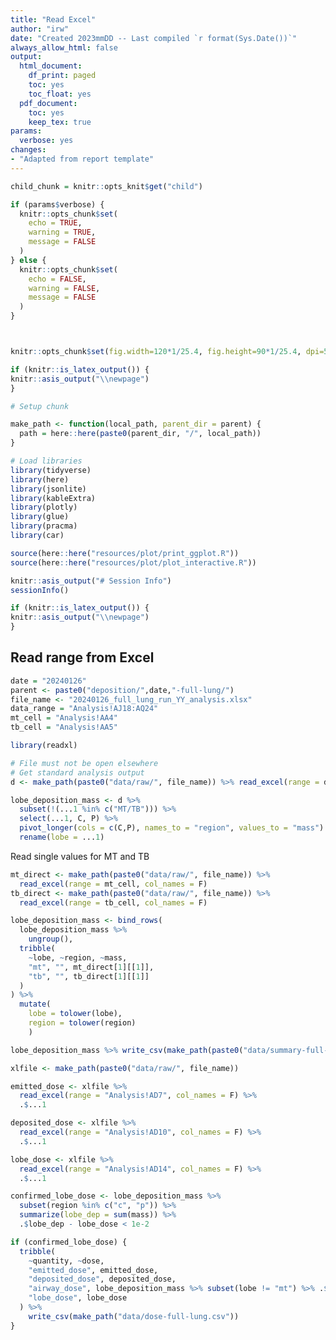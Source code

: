 ```yaml
---
title: "Read Excel"
author: "irw"
date: "Created 2023mmDD -- Last compiled `r format(Sys.Date())`"
always_allow_html: false
output:
  html_document:
    df_print: paged
    toc: yes
    toc_float: yes
  pdf_document:
    toc: yes
    keep_tex: true
params:
  verbose: yes
changes:
- "Adapted from report template"
---
```


```r

child_chunk = knitr::opts_knit$get("child")

```


```r
if (params$verbose) {
  knitr::opts_chunk$set(
    echo = TRUE,
    warning = TRUE,
    message = FALSE
  )
} else {
  knitr::opts_chunk$set(
    echo = FALSE,
    warning = FALSE,
    message = FALSE
  )
}



knitr::opts_chunk$set(fig.width=120*1/25.4, fig.height=90*1/25.4, dpi=500)
```

```r
if (knitr::is_latex_output()) {
knitr::asis_output("\\newpage")
}
```

```r
# Setup chunk

make_path <- function(local_path, parent_dir = parent) {
  path = here::here(paste0(parent_dir, "/", local_path))
}

# Load libraries
library(tidyverse)
library(here)
library(jsonlite)
library(kableExtra)
library(plotly)
library(glue)
library(pracma)
library(car)

source(here::here("resources/plot/print_ggplot.R"))
source(here::here("resources/plot/plot_interactive.R"))

knitr::asis_output("# Session Info")
sessionInfo()
```

```r
if (knitr::is_latex_output()) {
knitr::asis_output("\\newpage")
}
```

## Read range from Excel

```r
date = "20240126"
parent <- paste0("deposition/",date,"-full-lung/")
file_name <- "20240126_full_lung_run_YY_analysis.xlsx"
data_range = "Analysis!AJ18:AQ24"
mt_cell = "Analysis!AA4"
tb_cell = "Analysis!AA5"
```

```r
library(readxl)
```

```r
# File must not be open elsewhere
# Get standard analysis output
d <- make_path(paste0("data/raw/", file_name)) %>% read_excel(range = data_range)
```

```r
lobe_deposition_mass <- d %>% 
  subset(!(...1 %in% c("MT/TB"))) %>% 
  select(...1, C, P) %>% 
  pivot_longer(cols = c(C,P), names_to = "region", values_to = "mass") %>% 
  rename(lobe = ...1)
```
Read single values for MT and TB

```r
mt_direct <- make_path(paste0("data/raw/", file_name)) %>% 
  read_excel(range = mt_cell, col_names = F)
tb_direct <- make_path(paste0("data/raw/", file_name)) %>% 
  read_excel(range = tb_cell, col_names = F)
```

```r
lobe_deposition_mass <- bind_rows(
  lobe_deposition_mass %>% 
    ungroup(),
  tribble(
    ~lobe, ~region, ~mass,
    "mt", "", mt_direct[1][[1]],
    "tb", "", tb_direct[1][[1]]
  )
) %>% 
  mutate(
    lobe = tolower(lobe), 
    region = tolower(region)
    )

```

```r
lobe_deposition_mass %>% write_csv(make_path(paste0("data/summary-full-lung-", date, ".csv")))
```

```r
xlfile <- make_path(paste0("data/raw/", file_name))

emitted_dose <- xlfile %>% 
  read_excel(range = "Analysis!AD7", col_names = F) %>% 
  .$...1

deposited_dose <- xlfile %>% 
  read_excel(range = "Analysis!AD10", col_names = F) %>% 
  .$...1

lobe_dose <- xlfile %>% 
  read_excel(range = "Analysis!AD14", col_names = F) %>% 
  .$...1

confirmed_lobe_dose <- lobe_deposition_mass %>% 
  subset(region %in% c("c", "p")) %>% 
  summarize(lobe_dep = sum(mass)) %>% 
  .$lobe_dep - lobe_dose < 1e-2

if (confirmed_lobe_dose) {
  tribble(
    ~quantity, ~dose,
    "emitted_dose", emitted_dose,
    "deposited_dose", deposited_dose,
    "airway_dose", lobe_deposition_mass %>% subset(lobe != "mt") %>% .$mass %>% sum(),
    "lobe_dose", lobe_dose
  ) %>% 
    write_csv(make_path("data/dose-full-lung.csv"))
}
```